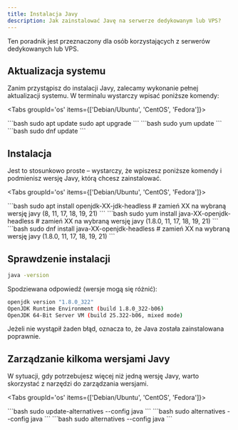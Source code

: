 ```yaml
---
title: Instalacja Javy
description: Jak zainstalować Javę na serwerze dedykowanym lub VPS?
---
```



<Callout title='Informacja na temat tego poradnika' type='info'>
  Ten poradnik jest przeznaczony dla osób korzystających z serwerów dedykowanych
  lub VPS.
</Callout>

## Aktualizacja systemu

Zanim przystąpisz do instalacji Javy, zalecamy wykonanie pełnej aktualizacji systemu. W terminalu wystarczy wpisać poniższe komendy:

<Tabs groupId='os' items={['Debian/Ubuntu', 'CentOS', 'Fedora']}>

<Tab value='Debian/Ubuntu'>
```bash
sudo apt update
sudo apt upgrade
```
</Tab>
<Tab value='CentOS'>
```bash
sudo yum update
```
</Tab>
<Tab value='Fedora'>
```bash
sudo dnf update
```
</Tab>
</Tabs>

## Instalacja

Jest to stosunkowo proste – wystarczy, że wpiszesz poniższe komendy i podmienisz wersję Javy, którą chcesz zainstalować.

<Tabs groupId='os' items={['Debian/Ubuntu', 'CentOS', 'Fedora']}>

<Tab value='Debian/Ubuntu'>
```bash
sudo apt install openjdk-XX-jdk-headless # zamień XX na wybraną wersję javy (8, 11, 17, 18, 19, 21)
```
</Tab>
<Tab value='CentOS'>
```bash
sudo yum install java-XX-openjdk-headless # zamień XX na wybraną wersję javy (1.8.0, 11, 17, 18, 19, 21)
```
</Tab>
<Tab value='Fedora'>
```bash
sudo dnf install java-XX-openjdk-headless # zamień XX na wybraną wersję javy (1.8.0, 11, 17, 18, 19, 21)
```
</Tab>
</Tabs>

## Sprawdzenie instalacji

```bash
java -version
```

Spodziewana odpowiedź (wersje mogą się różnić):

```bash
openjdk version "1.8.0_322"
OpenJDK Runtime Environment (build 1.8.0_322-b06)
OpenJDK 64-Bit Server VM (build 25.322-b06, mixed mode)
```

Jeżeli nie wystąpił żaden błąd, oznacza to, że Java została zainstalowana poprawnie.

## Zarządzanie kilkoma wersjami Javy

W sytuacji, gdy potrzebujesz więcej niż jedną wersję Javy, warto skorzystać z narzędzi do zarządzania wersjami.

<Tabs groupId='os' items={['Debian/Ubuntu', 'CentOS', 'Fedora']}>

<Tab value='Debian/Ubuntu'>
```bash
sudo update-alternatives --config java
```
</Tab>
<Tab value='CentOS'>
```bash
sudo alternatives --config java
```
</Tab>
<Tab value='Fedora'>
```bash
sudo alternatives --config java
```
</Tab>
</Tabs>

